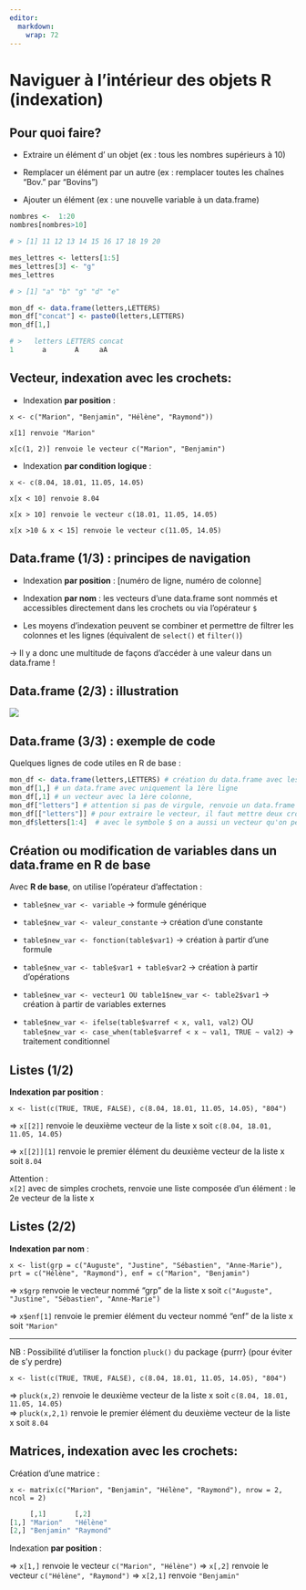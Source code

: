 ```yaml
---
editor: 
  markdown: 
    wrap: 72
---
```


# Naviguer à l'intérieur des objets R (indexation) {.backgroundTitre}

## Pour quoi faire?

-   Extraire un élément d' un objet (ex : tous les nombres supérieurs à 10)

-   Remplacer un élément par un autre (ex : remplacer toutes les chaînes
    "Bov." par "Bovins")

-   Ajouter un élément (ex : une nouvelle variable à un data.frame)

```.r
nombres <-  1:20
nombres[nombres>10]

# > [1] 11 12 13 14 15 16 17 18 19 20

mes_lettres <- letters[1:5]
mes_lettres[3] <- "g"
mes_lettres

# > [1] "a" "b" "g" "d" "e"

mon_df <- data.frame(letters,LETTERS)
mon_df["concat"] <- paste0(letters,LETTERS)
mon_df[1,]

# >   letters LETTERS concat
1       a       A     aA
```


## Vecteur, indexation avec les crochets:

-   Indexation **par position** :

`x <- c("Marion", "Benjamin", "Hélène", "Raymond"))`

`x[1] renvoie "Marion"`

`x[c(1, 2)] renvoie le vecteur c("Marion", "Benjamin")`

-   Indexation **par condition logique** :

`x <- c(8.04, 18.01, 11.05, 14.05)`

`x[x < 10] renvoie 8.04`

`x[x > 10] renvoie le vecteur c(18.01, 11.05, 14.05)`

`x[x >10 & x < 15] renvoie le vecteur c(11.05, 14.05)`

## Data.frame (1/3) : principes de navigation

-   Indexation **par position** : \[numéro de ligne, numéro de colonne\]

-   Indexation **par nom** : les vecteurs d'une data.frame sont nommés
    et accessibles directement dans les crochets ou via l'opérateur `$`

-   Les moyens d'indexation peuvent se combiner et permettre de filtrer
    les colonnes et les lignes (équivalent de `select()` et `filter()`)

→ Il y a donc une multitude de façons d'accéder à une valeur dans un data.frame !

## Data.frame (2/3) : illustration

![](img/clipboard-premon-sexe-taille.png){fig-align="center"}

## Data.frame (3/3) : exemple de code

Quelques lignes de code utiles en R de base :  


```.r

mon_df <- data.frame(letters,LETTERS) # création du data.frame avec les lettres de l'alphabet
mon_df[1,] # un data.frame avec uniquement la 1ère ligne
mon_df[,1] # un vecteur avec la 1ère colonne,
mon_df["letters"] # attention si pas de virgule, renvoie un data.frame d'une seule colonne
mon_df[["letters"]] # pour extraire le vecteur, il faut mettre deux crochets
mon_df$letters[1:4]  # avec le symbole $ on a aussi un vecteur qu'on peut indexer aussi (4 premières valeurs)
```


## Création ou modification de variables dans un data.frame en R de base

Avec **R de base**, on utilise l'opérateur d'affectation :

-   `table$new_var <- variable` → formule générique

-   `table$new_var <- valeur_constante` → création d'une constante

-   `table$new_var <- fonction(table$var1)` → création à partir d'une formule

-   `table$new_var <- table$var1 + table$var2` → création à partir d'opérations

-   `table$new_var <- vecteur1 OU table1$new_var <- table2$var1` → création à partir de variables externes

-   `table$new_var <- ifelse(table$varref < x, val1, val2)` OU
    `table$new_var <- case_when(table$varref < x ~ val1, TRUE ~ val2)`  → traitement conditionnel

## Listes (1/2)

**Indexation par position** :

   `x <- list(c(TRUE, TRUE, FALSE), c(8.04, 18.01, 11.05, 14.05), "804")`
   
   => `x[[2]]` renvoie le deuxième vecteur de la liste x soit `c(8.04, 18.01, 11.05, 14.05)`  
   
   => `x[[2]][1]` renvoie le premier élément du deuxième vecteur de la liste x soit `8.04`  

::: callout-note
Attention :  
   `x[2]` avec de simples crochets, renvoie une liste composée d'un élément : le 2e vecteur de la liste x
::: 

## Listes (2/2)


**Indexation par nom** :   

   `x <- list(grp = c("Auguste", "Justine", "Sébastien", "Anne-Marie"), prt = c("Hélène", "Raymond"), enf = c("Marion", "Benjamin")`
   
   => `x$grp` renvoie le vecteur nommé "grp" de la liste x soit `c("Auguste", "Justine", "Sébastien", "Anne-Marie")`
   
   => `x$enf[1]` renvoie le premier élément du vecteur nommé "enf" de la liste x soit `"Marion"`
   
  
_____________________________________________________________________

NB : Possibilité d'utiliser la fonction `pluck()` du package {purrr} (pour éviter de s'y perdre)  

   `x <- list(c(TRUE, TRUE, FALSE), c(8.04, 18.01, 11.05, 14.05), "804")`
   
   => `pluck(x,2)` renvoie le deuxième vecteur de la liste x soit `c(8.04, 18.01, 11.05, 14.05)`  
   => `pluck(x,2,1)` renvoie le premier élément du deuxième vecteur de la liste x soit `8.04`


## Matrices, indexation avec les crochets:

Création d'une matrice :  

`x <- matrix(c("Marion", "Benjamin", "Hélène", "Raymond"), nrow = 2, ncol = 2)`


```.r
     [,1]       [,2]     
[1,] "Marion"   "Hélène" 
[2,] "Benjamin" "Raymond"
```

Indexation **par position** :

=> `x[1,]` renvoie le vecteur `c("Marion", "Hélène")`
=> `x[,2]` renvoie le vecteur `c("Hélène", "Raymond")`
=> `x[2,1]` renvoie `"Benjamin"`